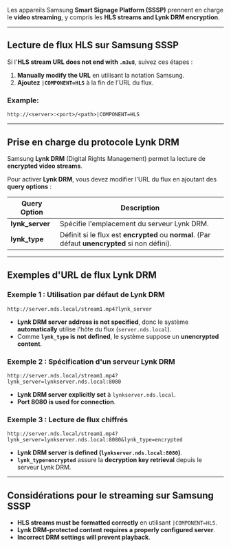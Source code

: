 Les appareils Samsung **Smart Signage Platform (SSSP)** prennent en charge le **video streaming**, y compris les **HLS streams and Lynk DRM encryption**.

***

## **Lecture de flux HLS sur Samsung SSSP**

Si l'**HLS stream URL does not end with `.m3u8`**, suivez ces étapes :

1. **Manually modify the URL** en utilisant la notation Samsung.
2. **Ajoutez `|COMPONENT=HLS`** à la fin de l'URL du flux.

### **Example:**

```
http://<server>:<port>/<path>|COMPONENT=HLS
```

***

## **Prise en charge du protocole Lynk DRM**

Samsung **Lynk DRM** (Digital Rights Management) permet la lecture de **encrypted video streams**.

Pour activer **Lynk DRM**, vous devez modifier l'URL du flux en ajoutant des **query options** :

| **Query Option** | **Description**                                                                                 |
| ---------------- | ----------------------------------------------------------------------------------------------- |
| **lynk\_server** | Spécifie l'emplacement du serveur Lynk DRM.                                                     |
| **lynk\_type**   | Définit si le flux est **encrypted** ou **normal**. (Par défaut **unencrypted** si non défini). |

***

## **Exemples d'URL de flux Lynk DRM**

### **Exemple 1 : Utilisation par défaut de Lynk DRM**

```
http://server.nds.local/stream1.mp4?lynk_server
```

* **Lynk DRM server address is not specified**, donc le système **automatically** utilise l'hôte du flux (`server.nds.local`).
* Comme **`lynk_type` is not defined**, le système suppose un **unencrypted content**.

### **Exemple 2 : Spécification d'un serveur Lynk DRM**

```
http://server.nds.local/stream1.mp4?lynk_server=lynkserver.nds.local:8080
```

* **Lynk DRM server explicitly set** à `lynkserver.nds.local`.
* **Port 8080 is used for connection**.

### **Exemple 3 : Lecture de flux chiffrés**

```
http://server.nds.local/stream1.mp4?lynk_server=lynkserver.nds.local:8080&lynk_type=encrypted
```

* **Lynk DRM server is defined (`lynkserver.nds.local:8080`)**.
* **`lynk_type=encrypted`** assure la **decryption key retrieval** depuis le serveur Lynk DRM.

***

## **Considérations pour le streaming sur Samsung SSSP**

* **HLS streams must be formatted correctly** en utilisant `|COMPONENT=HLS`.
* **Lynk DRM-protected content requires a properly configured server**.
* **Incorrect DRM settings will prevent playback**.
